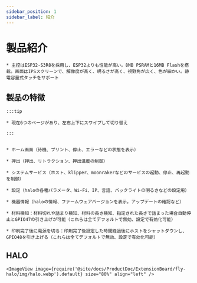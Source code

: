 ```yaml
---
sidebar_position: 1
sidebar_label: 紹介
---
```




# 製品紹介

    * 主控はESP32-S3R8を採用し、ESP32よりも性能が高い。8MB PSRAMと16MB Flashを搭載。画面はIPSスクリーンで、解像度が高く、明るさが高く、視野角が広く、色が細かい。静電容量式タッチをサポート

## 製品の特徴

    :::tip

    * 現在6つのページがあり、左右上下にスワイプして切り替え

    :::


    * ホーム画面（待機、プリント、停止、エラーなどの状態を表示）

    * 押出（押出、リトラクション、押出温度の制御）

    * システムサービス（ホスト、klipper、moonrakerなどのサービスの起動、停止、再起動を制御）

    * 設定（haloの各種パラメータ、Wi-Fi、IP、言語、バックライトの明るさなどの設定用）

    * 機器情報（haloの情報、ファームウェアバージョンを表示。アップデートの確認など）

    * 材料検知：材料切れや詰まり検知、材料の長さ検知、指定された長さで詰まった場合自動停止とGPIO47の引き上げが可能（これらは全てデフォルトで無効、設定で有効化可能）

    * 印刷完了後に電源を切る：印刷完了後設定した時間経過後にホストをシャットダウンし、GPIO48を引き上げる（これらは全てデフォルトで無効、設定で有効化可能）

## HALO

    <ImageView image={require('@site/docs/ProductDoc/ExtensionBoard/fly-halo/img/halo.webp').default} size="80%" align="left" />